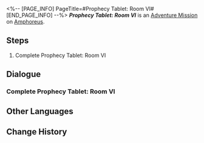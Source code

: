 <%-- [PAGE_INFO]
PageTitle=#Prophecy Tablet: Room VI#
[END_PAGE_INFO] --%>
{{Stub|Dialogue.}}
{{Mission Infobox
|id            = 8030125
|title         = 
|image         = <!--Mission Prophecy Tablet Room VI.png-->
|type          = Adventure
|event_name    = 
|chapter       = 
|requirements  = {{subst:void|<!--Unknown: {"Type":"Manual"}-->}}
|summary       = <!--official mission summary from Fate's Atlas-->
|characters    = Trailblazer
|startLocation = [[Amphoreus]] - [[Prophecy Tablet: Room VI]]
|world         = Amphoreus
|area          = Prophecy Tablet: Room VI
|prev          = 
|next          = 
|rewards       = 
}}
'''''Prophecy Tablet: Room VI''''' is an [[Adventure Mission]] on [[Amphoreus]].

==Steps==
# Complete Prophecy Tablet: Room VI

<!--
==Gameplay Notes==

--><!--
==Trial Character==

-->
==Dialogue==
{{Stub Dialogue}}
===Complete Prophecy Tablet: Room VI{{subst:void|<!--803012501-->}}===
{{Mission Description|type=adventure|location=Prophecy Tablet: Room VI|Every room in the hypogeum is protected by a seal, with this one bound by the Prophecy Tablet. Only by solving its mystery can one proceed onward.}}
{{Dialogue Start}}
:{{tx}}
{{Dialogue End}}

==Other Languages==
{{Other Languages
|en   = Prophecy Tablet: Room VI
|zhs  = 预言算碑-房间Ⅵ
|zht  = 預言算碑-房間Ⅵ
|ja   = 預言の盤：部屋VI
|ko   = 예언 비석-방Ⅵ
|es   = Tabla de la profecía: sala&nbsp;VI
|fr   = Salle VI de la Stèle prophétique
|ru   = Плита пророчества VI
|th   = จารึกคำทำนาย: ห้อง VI
|vi   = Tấm Bia Tiên Tri: Phòng VI
|de   = Monument der Prophezeiung: Raum VI
|id   = Prasasti Ramalan: Ruangan VI
|pt   = Monumento Profético: Sala VI
}}

==Change History==
{{Change History|3.0}}
